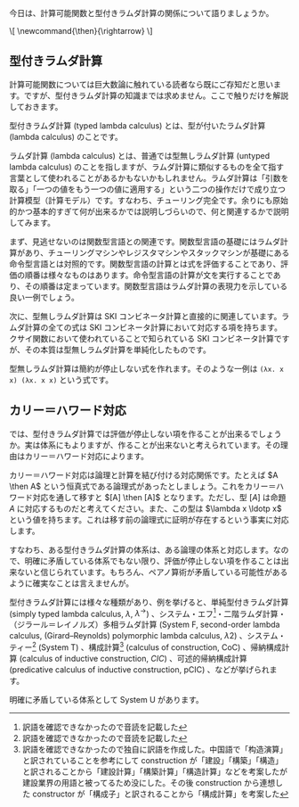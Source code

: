 今日は、計算可能関数と型付きラムダ計算の関係について語りましょうか。

<nowiki>
\[
  \newcommand{\then}{\rightarrow}
\]
</nowiki>

== 型付きラムダ計算 ==

計算可能関数については巨大数論に触れている読者なら既にご存知だと思います。ですが、型付きラムダ計算の知識までは求めません。ここで触りだけを解説しておきます。

型付きラムダ計算 (typed lambda calculus) とは、型が付いたラムダ計算 (lambda calculus) のことです。

ラムダ計算 (lambda calculus) とは、普通では型無しラムダ計算 (untyped lambda calculus) のことを指しますが、ラムダ計算に類似するものを全て指す言葉として使われることがあるかもないかもしれません。ラムダ計算は「引数を取る」「一つの値をもう一つの値に適用する」という二つの操作だけで成り立つ計算模型（計算モデル）です。すなわち、チューリング完全です。余りにも原始的かつ基本的すぎて何が出来るかでは説明しづらいので、何と関連するかで説明してみます。

まず、見逃せないのは関数型言語との関連です。関数型言語の基礎にはラムダ計算があり、チューリングマシンやレジスタマシンやスタックマシンが基礎にある命令型言語とは対照的です。関数型言語の計算とは式を評価することであり、評価の順番は様々なものはあります。命令型言語の計算が文を実行することであり、その順番は定まっています。関数型言語はラムダ計算の表現力を示している良い一例でしょう。

次に、型無しラムダ計算は SKI コンビネータ計算と直接的に関連しています。ラムダ計算の全ての式は SKI コンビネータ計算において対応する項を持ちます。クサイ関数において使われていることで知られている SKI コンビネータ計算ですが、その本質は型無しラムダ計算を単純化したものです。

型無しラムダ計算は簡約が停止しない式を作れます。そのような一例は <code>(λx. x x) (λx. x x)</code> という式です。

== カリー＝ハワード対応 ==

では、型付きラムダ計算では評価が停止しない項を作ることが出来るでしょうか。実は体系にもよりますが、作ることが出来ないと考えられています。その理由はカリー＝ハワード対応によります。

カリー＝ハワード対応は論理と計算を結び付ける対応関係です。たとえば \( A \then A \) という恒真式である論理式があったとしましょう。これをカリー＝ハワード対応を通して移すと \( [A] \then [A] \) となります。ただし、型 \( [A] \) は命題 \( A \) に対応するものだと考えてください。また、この型は \( \lambda x \ldotp x \) という値を持ちます。これは移す前の論理式に証明が存在するという事実に対応します。

すなわち、ある型付きラムダ計算の体系は、ある論理の体系と対応します。なので、明確に矛盾している体系でもない限り、評価が停止しない項を作ることは出来ないと信じられています。もちろん、ペアノ算術が矛盾している可能性があるように確実なことは言えませんが。

型付きラムダ計算には様々な種類があり、例を挙げると、単純型付きラムダ計算 (simply typed lambda calculus, \( \lambda \), \( \lambda ^ \rightarrow \)) 、システム・エフ<ref>訳語を確認できなかったので音読を記載した</ref>・二階ラムダ計算・（ジラール＝レイノルズ）多相ラムダ計算 (System F, second-order lambda calculus, (Girard–Reynolds) polymorphic lambda calculus, \( \lambda 2 \)) 、システム・ティー<ref>訳語を確認できなかったので音読を記載した</ref> (System T) 、構成計算<ref>訳語を確認できなかったので独自に訳語を作成した。中国語で「构造演算」と訳されていることを参考にして construction が「建設」「構築」「構造」と訳されることから「建設計算」「構築計算」「構造計算」などを考案したが建設業界の用語と被ってるため没にした。その後 construction から連想した constructor が「構成子」と訳されることから「構成計算」を考案した</ref> (calculus of construction, \( \mathrm{CoC} \)) 、帰納構成計算 (calculus of inductive construction, \( CIC \)) 、可述的帰納構成計算 (predicative calculus of inductive construction, \( \mathrm{pCIC} \)) 、などが挙げられます。

明確に矛盾している体系として System U があります。
